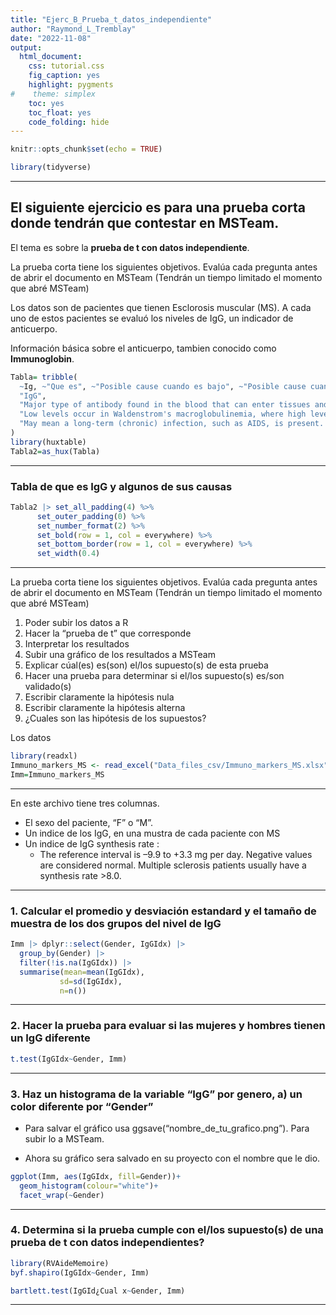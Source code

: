 ```yaml
---
title: "Ejerc_B_Prueba_t_datos_independiente"
author: "Raymond_L_Tremblay"
date: "2022-11-08"
output:
  html_document:
    css: tutorial.css
    fig_caption: yes
    highlight: pygments
#    theme: simplex
    toc: yes
    toc_float: yes
    code_folding: hide
---
```


```r
knitr::opts_chunk$set(echo = TRUE)
```


```r
library(tidyverse)
```


***

## El siguiente ejercicio es para una prueba corta donde tendrán que contestar en MSTeam.  

El tema es sobre la **prueba de t con datos independiente**.


La prueba corta tiene los siguientes objetivos. Evalúa cada pregunta antes de abrir el documento en MSTeam (Tendrán un tiempo limitado el momento que abré MSTeam)


Los datos son de pacientes que tienen Esclorosis muscular (MS).  A cada uno de estos pacientes se evaluó los niveles de IgG, un indicador de anticuerpo.

Información básica sobre el anticuerpo, tambien conocido como **Immunoglobin**.


```r
Tabla= tribble(
  ~Ig, ~"Que es", ~"Posible cause cuando es bajo", ~"Posible cause cuando es alto",
  "IgG", 
  "Major type of antibody found in the blood that can enter tissues and fight infection. In its four forms, provides the majority of antibody-based immunity against invading pathogens. The only antibody capable of crossing the placenta to give passive immunity to the fetus.", 
  "Low levels occur in Waldenstrom's macroglobulinemia, where high levels of IgM antibodies may inhibit the growth of B-cells that make IgG. Other conditions that cause low levels include some types of leukemia and a type of kidney damage (nephrotic syndrome). In rare cases, some people are born with a lack of IgG antibodies. These people are more likely to develop infections.",
  "May mean a long-term (chronic) infection, such as AIDS, is present. Levels of IgG are higher in IgG MGUS, IgG multiple myeloma, long-term hepatitis, and multiple sclerosis (MS). In multiple myeloma, tumor cells make only one type of IgG antibody (monoclonal); the other conditions cause an increase in many types of IgG antibodies (polyclonal)."
)
library(huxtable)
Tabla2=as_hux(Tabla)
```

***

### Tabla de que es IgG y algunos de sus causas
```r
Tabla2 |> set_all_padding(4) %>% 
      set_outer_padding(0) %>% 
      set_number_format(2) %>% 
      set_bold(row = 1, col = everywhere) %>% 
      set_bottom_border(row = 1, col = everywhere) %>% 
      set_width(0.4)
```

***

La prueba corta tiene los siguientes objetivos. Evalúa cada pregunta antes de abrir el documento en MSTeam (Tendrán un tiempo limitado el momento que abré MSTeam)

1. Poder subir los datos a R
2. Hacer la "prueba de t" que corresponde
3. Interpretar los resultados
4. Subir una gráfico de los resultados a MSTeam
5. Explicar cúal(es) es(son) el/los supuesto(s) de esta prueba
6. Hacer una prueba para determinar si el/los supuesto(s) es/son validado(s)
7. Escribir claramente la hipótesis nula
8. Escribir claramente la hipótesis alterna
9. ¿Cuales son las hipótesis de los supuestos?


Los datos

```r
library(readxl)
Immuno_markers_MS <- read_excel("Data_files_csv/Immuno_markers_MS.xlsx")
Imm=Immuno_markers_MS

```

***

En este archivo tiene tres columnas. 

  - El sexo del paciente, "F" o "M".
  - Un indice de los IgG, en una mustra de cada paciente con MS
  - Un indice de IgG synthesis rate : 
      - The reference interval is –9.9 to +3.3 mg per day. Negative values are considered normal. Multiple sclerosis patients usually have a synthesis rate >8.0.
  

***

### 1. Calcular el promedio y desviación estandard y el tamaño de muestra de los dos grupos del nivel de IgG  
      
      
```r


Imm |> dplyr::select(Gender, IgGIdx) |> 
  group_by(Gender) |>
  filter(!is.na(IgGIdx)) |> 
  summarise(mean=mean(IgGIdx),
           sd=sd(IgGIdx),
           n=n())

```


***   

### 2. Hacer la prueba para evaluar si las mujeres y hombres tienen un IgG diferente

```r

t.test(IgGIdx~Gender, Imm)


```

***

### 3. Haz un histograma de la variable "IgG" por genero, a) un color diferente por "Gender"

  - Para salvar el gráfico usa ggsave("nombre_de_tu_grafico.png").  Para subir lo a MSTeam.

  - Ahora su gráfico sera salvado en su proyecto con el nombre que le dio.

```r
ggplot(Imm, aes(IgGIdx, fill=Gender))+
  geom_histogram(colour="white")+
  facet_wrap(~Gender)
```


***

### 4. Determina si la prueba cumple con el/los supuesto(s) de una prueba de t con datos independientes?


```r
library(RVAideMemoire)
byf.shapiro(IgGIdx~Gender, Imm)
```




```r
bartlett.test(IgGId¿Cual x~Gender, Imm)
```

***
